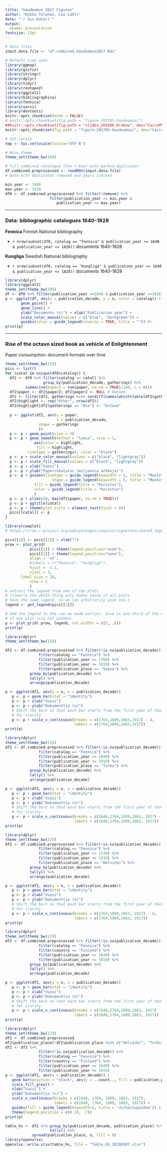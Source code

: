 ```yaml
---
title: "Gaudeamus 2017 Figures"
author: "Mikko Tolonen, Leo Lahti"
date: "`r Sys.Date()`"
output: 
  beamer_presentation
fontsize: 13pt
---
```


```r
# Data files
input.data.file <- "df.combined.Gaudeamus2017.Rds"

# Default time span
library(ggmap)
library(gisfin)
library(stringr)
library(dplyr)
library(tidyr)
library(reshape2)
library(ggplot2)
library(bibliographica)
library(fennica)
library(sorvi)
library(devtools)
knitr::opts_chunk$set(echo = FALSE)
# knitr::opts_chunk$set(fig.path = "figure-201705-Gaudeamus/")
##knitr::opts_chunk$set(fig.path = "slides_201606_Krakow", dev="CairoPNG")
knitr::opts_chunk$set(fig.path = "figure-201705-Gaudeamus/", dev="CairoJPEG")

# Set locale
tmp <- Sys.setlocale(locale="UTF-8") 

# Nice theme
theme_set(theme_bw(26))
```


```r
# Full combined catalogue (Fen + Kun) with marked duplicates
df.combined.preprocessed <- readRDS(input.data.file)
# Data with duplicates removed and years limited

min.year <- 1488
max.year <- 1828
df0 <- df.combined.preprocessed %>% filter(!remove) %>%
	   			    filter(publication_year >= min.year &
					   publication_year <= max.year)
```

---


### Data: bibliographic catalogues 1640-1828  

**Fennica** Finnish National bibliography

- `r nrow(subset(df0, catalog == "Fennica" & publication_year >= 1640 & publication_year <= 1828))` documents 1640-1828

**Kungliga**  Swedish National bibliography

- `r nrow(subset(df0, catalog == "Kungliga" & publication_year >= 1640 & publication_year <= 1828))` documents 1640-1828

```r
library(dplyr)
library(ggplot2)
theme_set(theme_bw(20))
df <- df0 %>% filter(publication_year >=1640 & publication_year <=1828) %>% group_by(catalog, publication_decade) %>% tally()
p <- ggplot(df, aes(x = publication_decade, y = n, color = catalog)) + 
       geom_point() + 
       geom_line() + 
       ylab("Documents (n)") + xlab("Publication year") +
       scale_color_manual(values = c("blue", "darkgreen")) +
       guides(color = guide_legend(reverse = TRUE, title = "")) #+ 
print(p)
```

---


### Rise of the octavo sized book as vehicle of Enlightenment

Paper consumption: document formats over time

```r
theme_set(theme_bw(22))
pics <- list()
for (catal in unique(df0$catalog)) {
  df2 <- df0 %>% filter(catalog == catal) %>% 
                 group_by(publication_decade, gatherings) %>% 
		 summarise(paper2 = sum(paper, na.rm = TRUE)/1e6, n = n()) 
  df2$paper <- df2$paper2; df2$paper2 <- NULL # Rename
  df2 <- filter(df2, gatherings %in% setdiff(names(which(table(df2$gatherings) >= 15)), "NA"))
  df2$highlight <- rep("Other", nrow(df2))
  df2$highlight[df2$gatherings == "8vo"] <- "Octavo"
    
  p <- ggplot(df2, aes(y = paper,
                       x = publication_decade,
		       shape = gatherings
		       ))		       
  p <- p + geom_point(size = 3)
  p <- p + geom_smooth(method = "loess", size = 1,
             aes(color = highlight, 
	          fill = highlight, 
		  linetype = gatherings), color = "black")
  p <- p + scale_color_manual(values = c("black", "lightgray"))
  p <- p + scale_fill_manual(values = c("black", "lightgray"))  	 
  p <- p + xlab("Vuosi")
  p <- p + ylab("Paperinkulutus (miljoonia arkkeja)")
  p <- p + guides(linetype = guide_legend(keywidth = 5, title = "Muoto"),
       	             shape = guide_legend(keywidth = 5, title = "Muoto"),
		     fill = guide_legend(title = "Korostus"),
		     color = guide_legend(title = "Korostus")
		     )
  p <- p + ylim(c(0, max(df2$paper, na.rm = TRUE)))
  p <- p + ggtitle(catal)
  p <- p + theme(plot.title = element_text(hjust = 0))
  pics[[catal]] <- p
}

library(cowplot)
# https://cran.r-project.org/web/packages/cowplot/vignettes/shared_legends.html

pics[[1]] <- pics[[1]] + xlab("")
prow <- plot_grid( 
           pics[[1]] + theme(legend.position="none"),
           pics[[2]] + theme(legend.position="none"),
           align = 'vh',
           #labels = c("Fennica", "Kungliga"),
           hjust = -1.1,
           vjust = 3,
	   label_size = 18,
           nrow = 2
           )
# extract the legend from one of the plots
# (clearly the whole thing only makes sense if all plots
# have the same legend, so we can arbitrarily pick one.)
legend <- get_legend(pics[[1]])

# add the legend to the row we made earlier. Give it one-third of the width
# of one plot (via rel_widths).
p <- plot_grid( prow, legend, rel_widths = c(3, .6))
print(p)
```




```r
library(dplyr)
theme_set(theme_bw(22))

df2 <- df.combined.preprocessed %>% filter(!is.na(publication_decade)) %>% 
       	       filter(catalog == "Fennica") %>%
       	       filter(publication_year >= 1760) %>%
       	       filter(publication_year <= 1919) %>% 
               filter(publication_place == "Vaasa") %>% 
	       group_by(publication_decade) %>% 
	       tally() %>% 
	       arrange(publication_decade)

p <- ggplot(df2, aes(y = n, x = publication_decade))		       
   p <- p + geom_bar(stat = "identity")
   p <- p + xlab("Vuosi")
   p <- p + ylab("Dokumenttia (n)")
   # Shift the bars so that each bar starts from the first year of that decade
   # for clarity. 
   p <- p + scale_x_continuous(breaks = c(1764,1809,1863,1917) - 4,
     	                       labels = c(1764,1809,1863,1917))
print(p)
```



```r
library(dplyr)
theme_set(theme_bw(22))
df2 <- df.combined.preprocessed %>% filter(!is.na(publication_decade)) %>% 
       	       filter(catalog == "Fennica") %>%
       	       filter(publication_year >= 1640) %>%
       	       filter(publication_year <= 1919) %>% 	       
               filter(publication_place == "Turku") %>% 
	       group_by(publication_decade) %>% 
	       tally() %>% 
	       arrange(publication_decade)

p <- ggplot(df2, aes(y = n, x = publication_decade))		       
   p <- p + geom_bar(stat = "identity")
   p <- p + xlab("Vuosi")
   p <- p + ylab("Dokumenttia (n)")
   # Shift the bars so that each bar starts from the first year of that decade
   # for clarity. 
   p <- p + scale_x_continuous(breaks = c(1640,1764,1809,1863, 1917) - 4,
     	                       labels = c(1640,1764,1809,1863, 1917))
print(p)
```




```r
library(dplyr)
theme_set(theme_bw(22))
df2 <- df.combined.preprocessed %>% filter(!is.na(publication_decade)) %>% 
       	       filter(catalog == "Fennica") %>%
       	       filter(publication_year >= 1740) %>%
       	       filter(publication_year <= 1919) %>% 	       
               filter(publication_place == "Helsinki") %>% 
	       group_by(publication_decade) %>% 
	       tally() %>% 
	       arrange(publication_decade)

p <- ggplot(df2, aes(y = n, x = publication_decade))		       
   p <- p + geom_bar(stat = "identity")
   p <- p + xlab("Vuosi")
   p <- p + ylab("Dokumenttia (n)")
   # Shift the bars so that each bar starts from the first year of that decade
   # for clarity. 
   p <- p + scale_x_continuous(breaks = c(1764,1809,1863, 1917) - 4,
     	                       labels = c(1764,1809,1863, 1917))
print(p)
```




```r
library(dplyr)
theme_set(theme_bw(22))
df2 <- df.combined.preprocessed %>% filter(!is.na(publication_decade)) %>% 
       	       filter(catalog == "Fennica") %>%
       	       filter(country == "Finland") %>%	       
       	       filter(publication_year >= 1640) %>%
       	       filter(publication_year <= 1919) %>% 	       
	       group_by(publication_decade) %>% 
	       tally() %>% 
	       arrange(publication_decade)

p <- ggplot(df2, aes(y = n, x = publication_decade))		       
   p <- p + geom_bar(stat = "identity")
   p <- p + xlab("Vuosi")
   p <- p + ylab("Dokumenttia (n)")
   # Shift the bars so that each bar starts from the first year of that decade
   # for clarity. 
   p <- p + scale_x_continuous(breaks = c(1640,1764,1809,1863, 1917) - 4,
     	                       labels = c(1640,1764,1809,1863, 1917))
print(p)
```



```r
library(dplyr)
theme_set(theme_bw(22))
df2 <- df.combined.preprocessed
df2$publication_place[!df2$publication_place %in% c("Helsinki", "Turku", "Vaasa")] <- "Muu"
df2 <- df2 %>%
       	       filter(!is.na(publication_decade)) %>% 
       	       filter(catalog == "Fennica") %>%
       	       filter(country == "Finland") %>%
       	       filter(publication_year >= 1640) %>%
       	       filter(publication_year <= 1919) 
p <- ggplot(df2, aes(x = publication_decade)) +
   geom_bar(position = "stack", aes(y = ..count.., fill = publication_place), color = "black") +
   scale_fill_grey() +   
   xlab("Vuosi") +
   ylab("Dokumenttia (n)") +
   scale_x_continuous(breaks = c(1640, 1764, 1809, 1863, 1917),
     	              labels = c(1640, 1764, 1809, 1863, 1917)) +
   guides(fill = guide_legend(keywidth=1, title = "Julkaisupaikka")) +
   theme(legend.position = c(0.16, .7)) 
print(p)

table_hs <- df2 %>% group_by(publication_decade, publication_place) %>%
                    tally() %>%
		    spread(publication_place, n, fill = 0)
library(openxlsx)		    
openxlsx::write.xlsx(table_hs, file = "Table_HS_20180107.xlsx")
```

